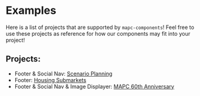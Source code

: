 
<Meta title="Overview/Examples" />

# Examples

Here is a list of projects that are supported by `mapc-components`! Feel free to use these projects as reference for how our components may fit into your project!

## Projects:

- Footer & Social Nav: [Scenario Planning](https://scenario-planning.mapc.org/)
- Footer: [Housing Submarkets](https://housing-submarkets.mapc.org/)
- Footer & Social Nav & Image Displayer: [MAPC 60th Anniversary](https://mapc.github.io/60th-site/)
